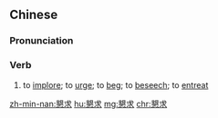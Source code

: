 {{also|恳求}}
==Chinese==
{{zh-forms|s=恳求}}

===Pronunciation===
{{zh-pron
|m=kěnqiú
|c=han2 kau4
|h=pfs=ns:khién-khiù
|mn=khún-kiû
|cat=v
}}

===Verb===
{{zh-verb}}

# to [[implore]]; to [[urge]]; to [[beg]]; to [[beseech]]; to [[entreat]]

[[zh-min-nan:懇求]]
[[hu:懇求]]
[[mg:懇求]]
[[chr:懇求]]